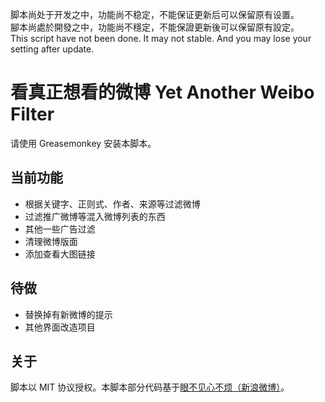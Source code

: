 脚本尚处于开发之中，功能尚不稳定，不能保证更新后可以保留原有设置。<br />
腳本尚處於開發之中，功能尚不穩定，不能保證更新後可以保留原有設定。 <br />
This script have not been done. It may not stable. And you may lose your setting after update.

= 看真正想看的微博 Yet Another Weibo Filter =

请使用 Greasemonkey 安装本脚本。

== 当前功能 ==

* 根据关键字、正则式、作者、来源等过滤微博
* 过滤推广微博等混入微博列表的东西
* 其他一些广告过滤
* 清理微博版面
* 添加查看大图链接

== 待做 ==

* 替换掉有新微博的提示
* 其他界面改造项目

== 关于 ==

脚本以 MIT 协议授权。本脚本部分代码基于[https://code.google.com/p/weibo-content-filter/ 眼不见心不烦（新浪微博）]。<br />


